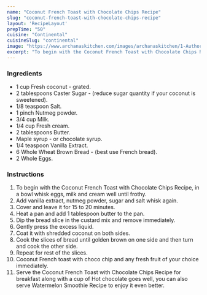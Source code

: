 ---
name: "Coconut French Toast with Chocolate Chips Recipe"
slug: "coconut-french-toast-with-chocolate-chips-recipe"
layout: 'RecipeLayout'
prepTime: "50"
cuisine: "Continental"
cuisineSlug: "continental"
image: "https://www.archanaskitchen.com/images/archanaskitchen/1-Author/Jyothi_Rajesh/Coconut_French_Toast_with_Chocolate_Chips.jpg"
excerpt: "To begin with the Coconut French Toast with Chocolate Chips Recipe, in a bowl whisk eggs, milk and cream well until frothy"
---

### Ingredients

- 1 cup Fresh coconut - grated.
- 2 tablespoons Caster Sugar - (reduce sugar quantity if your coconut is sweetened).
- 1/8 teaspoon Salt.
- 1 pinch Nutmeg powder.
- 3/4 cup Milk.
- 1/4 cup Fresh cream.
- 2 tablespoons Butter.
- Maple syrup - or chocolate syrup.
- 1/4 teaspoon Vanilla Extract.
- 6 Whole Wheat Brown Bread - (best use French bread).
- 2 Whole Eggs.

### Instructions

1. To begin with the Coconut French Toast with Chocolate Chips Recipe, in a bowl whisk eggs, milk and cream well until frothy.
1. Add vanilla extract, nutmeg powder, sugar and salt whisk again.
1. Cover and leave it for 15 to 20 minutes.
1. Heat a pan and add 1 tablespoon butter to the pan.
1. Dip the bread slice in the custard mix and remove immediately.
1. Gently press the excess liquid.
1. Coat it with shredded coconut on both sides.
1. Cook the slices of bread until golden brown on one side and then turn and cook the other side.
1. Repeat for rest of the slices.
1. Coconut French toast with choco chip and any fresh fruit of your choice immediately.
1. Serve the Coconut French Toast with Chocolate Chips Recipe for breakfast along with a cup of Hot chocolate goes well, you can also serve Watermelon Smoothie Recipe to enjoy it even better.
